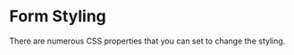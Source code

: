 
# Form Styling

There are numerous CSS properties that you can set to change the styling.

<Snippet
  file="form/styling.html"
  caption="Form Styling"
  output
/>
